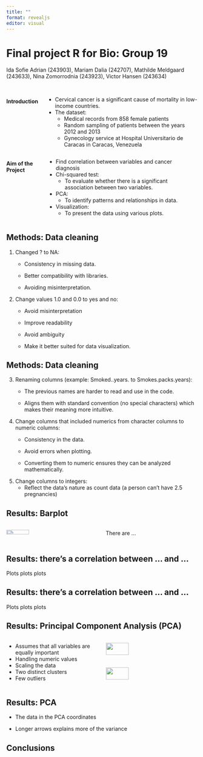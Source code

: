 ```yaml
---
title: ""
format: revealjs
editor: visual
---
```


# Final project R for Bio: Group 19 {background-color="brown"}

Ida Sofie Adrian (243903), Mariam Dalia (242707), Mathilde Meldgaard (243633), Nina Zomorrodnia (243923), Victor Hansen (243634)

##  {background-color="brown"}

::: columns
#### Introduction

-   Cervical cancer is a significant cause of mortality in low-income countries.
-   The dataset:
    -   Medical records from 858 female patients
    -   Random sampling of patients between the years 2012 and 2013
    -   Gynecology service at Hospital Universitario de Caracas in Caracas, Venezuela
:::

::: columns
#### Aim of the Project

-   Find correlation between variables and cancer diagnosis
-   Chi-squared test:
    -   To evaluate whether there is a significant association between two variables.
-   PCA:
    -   To identify patterns and relationships in data.
-   Visualization:
    -   To present the data using various plots.
:::

## Methods: Data cleaning {background-color="brown"}

1.  Changed ? to NA:
    -   Consistency in missing data.

    -   Better compatibility with libraries.

    -   Avoiding misinterpretation.
2.  Change values 1.0 and 0.0 to yes and no:
    -   Avoid misinterpretation

    -   Improve readability

    -   Avoid ambiguity

    -   Make it better suited for data visualization.

## Methods: Data cleaning {background-color="brown"}

3.  Renaming columns (example: Smoked..years. to Smokes.packs.years):
    -   The previous names are harder to read and use in the code.

    -   Aligns them with standard convention (no special characters) which makes their meaning more intuitive.
4.  Change columns that included numerics from character columns to numeric columns:
    -   Consistency in the data.

    -   Avoid errors when plotting.

    -   Converting them to numeric ensures they can be analyzed mathematically.
5.  Change columns to integers:
    -   Reflect the data’s nature as count data (a person can’t have 2.5 pregnancies)

## Results: Barplot {background-color="brown"}

::: columns
::: {.column width="50%"}
![](results/images/PC_coordinates.png){width="50%"}
:::

::: {.column width="50%"}
There are ...
:::
:::

## Results: there's a correlation between ... and ... {background-color="brown"}

Plots plots plots

## Results: there's a correlation between ... and ... {background-color="brown"}

Plots plots plots

## Results: Principal Component Analysis (PCA) {background-color="brown"}

::: columns
::: {.column width="50%"}
-   Assumes that all variables are equally important
-   Handling numeric values
-   Scaling the data
-   Two distinct clusters
-   Few outliers
:::

::: {.column width="50%"}

![](images/PC_coordinates.png){width="50%"} 
![](images/PC_variance.png){width="50%"}

:::
:::

## Results: PCA {background-color="brown"}

-   The data in the PCA coordinates

-   Longer arrows explains more of the variance

## Conclusions {background-color="brown"}
